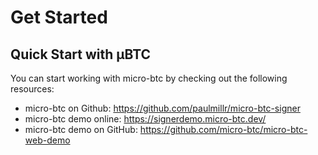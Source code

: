 # Get Started

## Quick Start with μBTC

You can start working with micro-btc by checking out the following resources:

- micro-btc on Github: https://github.com/paulmillr/micro-btc-signer
- micro-btc demo online: https://signerdemo.micro-btc.dev/
- micro-btc demo on GitHub: https://github.com/micro-btc/micro-btc-web-demo
